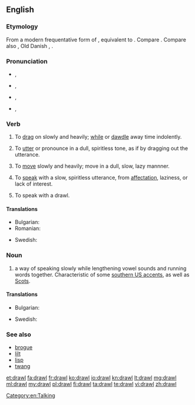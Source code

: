 ==English==

===Etymology===
From a modern frequentative form of {{term|draw|lang=en}}, equivalent to {{suffix|draw|le}}. Compare {{l|en|draggle}}. Compare also {{etyl|nl|-}} {{term|dralen||to drag out, delay, linger, tarry, dawdle|lang=nl}}, Old Danish {{term|dravle||to linger, loiter|lang=da}}, {{etyl|is|-}} {{term|dralla||to loiter, linger|lang=is}}.

===Pronunciation===
* {{a|UK}} {{IPA|/dɹɔːl/}}, {{X-SAMPA|/drO:l/}}
: {{rhymes|ɔːl}}
* {{a|US}} {{IPA|/dɹɔl/}}, {{X-SAMPA|/drOl/}}
* {{a|cot-caught}} {{IPA|/dɹɑl/}}, {{X-SAMPA|/drAl/}}
* {{rfv-pronunciation|lang=en}} {{a|US|paragon}} {{IPA|/dʒɹɑːw/}}, {{X-SAMPA|/dZr\A:w/}}

===Verb===
{{en-verb|drawls|drawling|drawled|drawled}}

# {{transitive}} To [[drag]] on slowly and heavily; [[while]] or [[dawdle]] away time indolently.
# {{transitive}} To [[utter]] or pronounce in a dull, spiritless tone, as if by dragging out the utterance.
# {{intransitive}} To [[move]] slowly and heavily; move in a dull, slow, lazy mannner.
# {{intransitive}} To [[speak]] with a slow, spiritless utterance, from [[affectation]], laziness, or lack of interest.
# {{intransitive}} To speak with a drawl.

====Translations====
{{trans-top|to speak with a drawl}}
* Bulgarian: {{t-|bg|говоря провлечено|sc=Cyrl}}
* Romanian: {{t|ro|tărăgăna}}
{{trans-mid}}
* Swedish: {{t+|sv|sluddra}}
{{trans-bottom}}

===Noun===
{{en-noun}}

# a way of speaking slowly while lengthening vowel sounds and running words together. Characteristic of some [[Wikipedia:Southern American English|southern US accents]], as well as [[Wikipedia:Scots|Scots]].

====Translations====
{{trans-top|way of speaking slowly}}
* Bulgarian: {{t-|bg|провлечен говор|sc=Cyrl}}
{{trans-mid}}
* Swedish: {{t-|sv|sludder}}
{{trans-bottom}}

===See also===
* [[brogue]]
* [[lilt]]
* [[lisp]]
* [[twang]]

[[Category:en:Talking]]

[[et:drawl]]
[[fa:drawl]]
[[fr:drawl]]
[[ko:drawl]]
[[io:drawl]]
[[kn:drawl]]
[[lt:drawl]]
[[mg:drawl]]
[[ml:drawl]]
[[my:drawl]]
[[pl:drawl]]
[[fi:drawl]]
[[ta:drawl]]
[[te:drawl]]
[[vi:drawl]]
[[zh:drawl]]